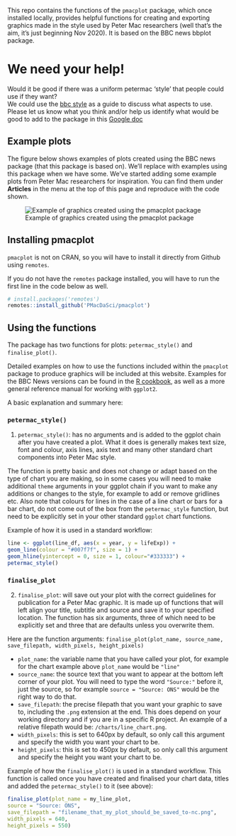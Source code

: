 
This repo contains the functions of the `pmacplot` package, which once installed locally, provides helpful functions for creating and exporting graphics made in the style used by Peter Mac researchers (well that's the aim, it's just beginning Nov 2020). It is based on the BBC news bbplot package.

# We need your help!

Would it be good if there was a uniform petermac ‘style’ that people could use if they want?  
We could use the [bbc style](https://github.com/bbc/bbplot/blob/master/R/bbc_style.R) as a guide to discuss what aspects to use.  
Please let us know what you think and/or help us identify what would be good to add to the package in this [Google doc](https://docs.google.com/document/d/1y3F0Xp91w3SCCALdUrqi8OswdMF8-Ek5_RrYK-9PDbI/edit) 

## Example plots
The figure below shows examples of plots created using the BBC news package (that this package is based on). We'll replace with examples using this package when we have some. We've started adding some example plots from Peter Mac researchers for inspiration. You can find them under **Articles** in the menu at the top of this page and reproduce with the code shown.

![Example of graphics created using the pmacplot package](`r example_plots`)

## Installing pmacplot

`pmacplot` is not on CRAN, so you will have to install it directly from Github using `remotes`. 

If you do not have the `remotes` package installed, you will have to run the first line in the code below as well. 

```r
# install.packages('remotes')
remotes::install_github('PMacDaSci/pmacplot')
```

## Using the functions

The package has two functions for plots: `petermac_style()` and `finalise_plot()`.

Detailed examples on how to use the functions included within the `pmacplot` package to produce graphics will be included at this website. Examples for the BBC News versions can be found in the [R cookbook](https://bbc.github.io/rcookbook/), as well as a more general reference manual for working with `ggplot2`.

A basic explanation and summary here:

### `petermac_style()`

1. `petermac_style()`: has no arguments and is added to the ggplot chain after you have created a plot. What it does is generally makes text size, font and colour, axis lines, axis text and many other standard chart components into Peter Mac style. 

The function is pretty basic and does not change or adapt based on the type of chart you are making, so in some cases you will need to make additional `theme` arguments in your ggplot chain if you want to make any additions or changes to the style, for example to add or remove gridlines etc. Also note that colours for lines in the case of a line chart or bars for a bar chart, do not come out of the box from the `petermac_style` function, but need to be explicitly set in your other standard `ggplot` chart functions.

Example of how it is used in a standard workflow:

```r
line <- ggplot(line_df, aes(x = year, y = lifeExp)) +
geom_line(colour = "#007f7f", size = 1) +
geom_hline(yintercept = 0, size = 1, colour="#333333") +
petermac_style()
```
### `finalise_plot`

2. `finalise_plot`: will save out your plot with the correct guidelines for publication for a Peter Mac graphic. It is made up of functions that will left align your title, subtitle and source and save it to your specified location. The function has six arguments, three of which need to be explicitly set and three that are defaults unless you overwrite them.  

Here are the function arguments:
`finalise_plot(plot_name, source_name, save_filepath, width_pixels, height_pixels)`

* `plot_name`: the variable name that you have called your plot, for example for the chart example above `plot_name` would be `"line"`    
*  `source_name`: the source text that you want to appear at the bottom left corner of your plot. You will need to type the word `"Source:"`  before it, just the source, so for example `source = "Source: ONS"` would be the right way to do that.
* `save_filepath`: the precise filepath that you want your graphic to save to, including the `.png` extension at the end. This does depend on your working directory and if you are in a specific R project. An example of a relative filepath would be: `/charts/line_chart.png`.  
* `width_pixels`: this is set to 640px by default, so only call this argument and specify the width you want your chart to be. 
* `height_pixels`: this is set to 450px by default, so only call this argument and specify the height you want your chart to be. 

Example of how the `finalise_plot()` is used in a standard workflow. This function is called once you have created and finalised your chart data, titles and added the `petermac_style()` to it (see above):

```r
finalise_plot(plot_name = my_line_plot,
source = "Source: ONS",
save_filepath = "filename_that_my_plot_should_be_saved_to-nc.png",
width_pixels = 640,
height_pixels = 550)
```
